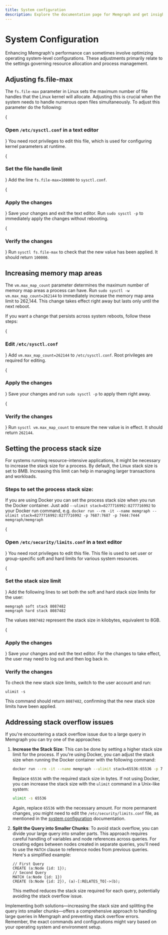 ```yaml
---
title: System configuration
description: Explore the documentation page for Memgraph and get insights into system configuration options.
---
```



# System Configuration

Enhancing Memgraph's performance can sometimes involve optimizing operating
system-level configurations. These adjustments primarily relate to the settings
governing resource allocation and process management.

## Adjusting fs.file-max

The `fs.file-max` parameter in Linux sets the maximum number of file handles
that the Linux kernel will allocate. Adjusting this is crucial when the system
needs to handle numerous open files simultaneously. To adjust this parameter do the following: 

<Steps>

{<h3>Open `/etc/sysctl.conf` in a text editor</h3>}
You need root privileges to edit this file, which is used for configuring kernel
parameters at runtime.

{<h3>Set the file handle limit</h3>}
Add the line `fs.file-max=100000` to `sysctl.conf`. 

{<h3>Apply the changes</h3>}
Save your changes and exit the text editor. Run `sudo sysctl -p` to immediately
apply the changes without rebooting.

{<h3>Verify the changes</h3>}
Run `sysctl fs.file-max` to check that the new value has been applied. It should
return `100000`.

</Steps>

## Increasing memory map areas

The `vm.max_map_count` parameter determines the maximum number of memory map
areas a process can have. Run `sudo sysctl -w vm.max_map_count=262144` to
immediately increase the memory map area limit to 262,144. This change takes
effect right away but lasts only until the next reboot.

If you want a change that persists across system reboots, follow these steps:

<Steps>

{<h3>Edit `/etc/sysctl.conf`</h3>}
Add `vm.max_map_count=262144` to `/etc/sysctl.conf`. Root privileges are
required for editing.

{<h3>Apply the changes</h3>}
Save your changes and run `sudo sysctl -p` to apply them right away.

{<h3>Verify the changes</h3>}
Run `sysctl vm.max_map_count` to ensure the new value is in effect. It should
return `262144`.

</Steps>

## Setting the process stack size

For systems running resource-intensive applications, it might be necessary to
increase the stack size for a process. By default, the Linux stack size is set
to 8MB. Increasing this limit can help in managing larger transactions and
workloads.

### Steps to set the process stack size:

<Callout type="info">

If you are using Docker you can set the process stack size when you run the
Docker container. Just add `--ulimit stack=8277716992:8277716992` to your Docker
run command, e.g. `docker run --rm -it --name memgraph --ulimit
stack=8277716992:8277716992 -p 7687:7687 -p 7444:7444 memgraph/memgraph`

</Callout>

<Steps>

{<h3>Open `/etc/security/limits.conf` in a text editor</h3>}
You need root privileges to edit this file. This file is used to set user or
group-specific soft and hard limits for various system resources.

{<h3>Set the stack size limit</h3>}
Add the following lines to set both the soft and hard stack size limits for the
user:

```
memgraph soft stack 8087482
memgraph hard stack 8087482
```

The values `8087482` represent the stack size in kilobytes, equivalent to 8GB.

{<h3>Apply the changes</h3>}
Save your changes and exit the text editor. For the changes to take effect, the
user may need to log out and then log back in.

### Verify the changes
To check the new stack size limits, switch to the user account and run:

```
ulimit -s
```

This command should return `8087482`, confirming that the new stack size limits
have been applied.

</Steps>

## Addressing stack overflow issues

If you're encountering a stack overflow issue due to a large query in Memgraph
you can try one of the approaches:

1. **Increase the Stack Size**: This can be done by setting a higher stack size
   limit for the process. If you're using Docker, you can adjust the stack size
   when running the Docker container with the following command:

   ```bash
   docker run --rm -it --name memgraph --ulimit stack=65536:65536 -p 7687:7687 -p 7444:7444 memgraph/memgraph
   ```

   Replace `65536` with the required stack size in bytes. If not using Docker,
   you can increase the stack size with the `ulimit` command in a Unix-like
   system:

   ```bash
   ulimit -s 65536
   ```

   Again, replace `65536` with the necessary amount. For more permanent changes,
   you might need to edit the `/etc/security/limits.conf` file, as mentioned in
   the [system
   configuration](https://memgraph.com/docs/configuration/system-configuration)
   documentation.

2. **Split the Query into Smaller Chunks**: To avoid stack overflow, you can
   divide your large query into smaller parts. This approach requires careful
   handling of variables and node references across queries. For creating edges
   between nodes created in separate queries, you'll need to use the `MATCH`
   clause to reference nodes from previous queries. Here's a simplified example:

   ```cypher
   // First Query
   CREATE (a:Node {id: 1});
   // Second Query
   MATCH (a:Node {id: 1})
   CREATE (b:Node {id: 2}), (a)-[:RELATES_TO]->(b);
   ```

   This method reduces the stack size required for each query, potentially
   avoiding the stack overflow issue.

Implementing both solutions—increasing the stack size and splitting the query
into smaller chunks—offers a comprehensive approach to handling large queries in
Memgraph and preventing stack overflow errors. Remember, the exact commands and
configurations might vary based on your operating system and environment setup.